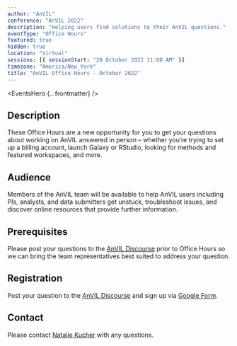 ```yaml
---
author: "AnVIL"
conference: "AnVIL 2022"
description: "Helping users find solutions to their AnVIL questions."
eventType: "Office Hours"
featured: true
hidden: true
location: "Virtual"
sessions: [{ sessionStart: "20 October 2022 11:00 AM" }]
timezone: "America/New_York"
title: "AnVIL Office Hours - October 2022"
---
```


<EventsHero {...frontmatter} />

## Description

These Office Hours are a new opportunity for you to get your questions about working on AnVIL answered in person –
whether you’re trying to set up a billing account, launch Galaxy or RStudio, looking for methods and featured
workspaces, and more.

## Audience

Members of the AnVIL team will be available to help AnVIL users including PIs, analysts, and data submitters get
unstuck, troubleshoot issues, and discover online resources that provide further information.

## Prerequisites

Please post your questions to
the [AnVIL Discourse](https://help.anvilproject.org/t/anvil-office-hours-20oct2022-11-am-et/139) prior to Office Hours
so we can bring the team representatives best suited to address your question.

## Registration

Post your question to the [AnVIL Discourse](https://help.anvilproject.org/t/anvil-office-hours-20oct2022-11-am-et/139)
and sign up via [Google Form](https://forms.gle/3AoNBJ8ruwUD1uAe7).

## Contact

Please contact [Natalie Kucher](mailto:nkucher3@jhu.edu) with any questions.
